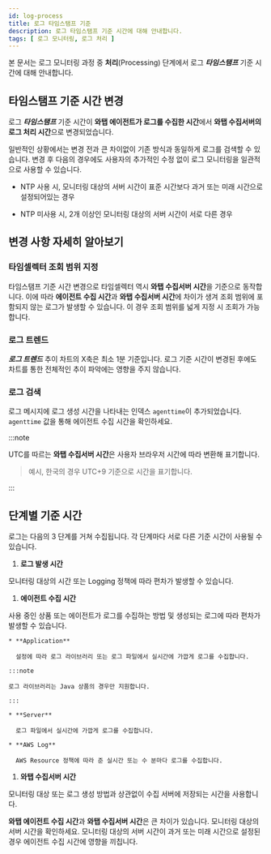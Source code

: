 ```yaml
---
id: log-process
title: 로그 타임스탬프 기준
description: 로그 타임스탬프 기준 시간에 대해 안내합니다.
tags: [ 로그 모니터링, 로그 처리 ]
---
```


본 문서는 로그 모니터링 과정 중 **처리**(Processing) 단계에서 로그 ***타임스탬프*** 기준 시간에 대해 안내합니다.

## 타임스탬프 기준 시간 변경

로그 ***타임스탬프*** 기준 시간이 **와탭 에이전트가 로그를 수집한 시간**에서 **와탭 수집서버의 로그 처리 시간**으로 변경되었습니다.

일반적인 상황에서는 변경 전과 큰 차이없이 기존 방식과 동일하게 로그를 검색할 수 있습니다. 변경 후 다음의 경우에도 사용자의 추가적인 수정 없이 로그 모니터링을 일관적으로 사용할 수 있습니다.

* NTP 사용 시, 모니터링 대상의 서버 시간이 표준 시간보다 과거 또는 미래 시간으로 설정되어있는 경우

* NTP 미사용 시, 2개 이상인 모니터링 대상의 서버 시간이 서로 다른 경우

## 변경 사항 자세히 알아보기

### 타임셀렉터 조회 범위 지정

타임스탬프 기준 시간 변경으로 타임셀렉터 역시 **와탭 수집서버 시간**을 기준으로 동작합니다. 이에 따라 **에이전트 수집 시간**과 **와탭 수집서버 시간**에 차이가 생겨 조회 범위에 포함되지 않는 로그가 발생할 수 있습니다. 이 경우 조회 범위를 넓게 지정 시 조회가 가능합니다.

### 로그 트렌드

***로그 트렌드*** 추이 차트의 X축은 최소 1분 기준입니다. 로그 기준 시간이 변경된 후에도 차트를 통한 전체적인 추이 파악에는 영향을 주지 않습니다.

### 로그 검색 

로그 메시지에 로그 생성 시간을 나타내는 인덱스 `agenttime`이 추가되었습니다. `agenttime` 값을 통해 에이전트 수집 시간을 확인하세요.

:::note 

UTC를 따르는 **와탭 수집서버 시간**은 사용자 브라우저 시간에 따라 변환해 표기합니다.

> 예시, 한국의 경우 UTC+9 기준으로 시간을 표기합니다. 

:::

## 단계별 기준 시간

로그는 다음의 3 단계를 거쳐 수집됩니다. 각 단계마다 서로 다른 기준 시간이 사용될 수 있습니다. 

<!-- > 
모니터링 대상에서 로그 발생 -> 에이전트 수집 -> 와탭 수집 서버 수집
이미지 만들기*
-->

1. **로그 발생 시간**

  모니터링 대상의 시간 또는 Logging 정책에 따라 편차가 발생할 수 있습니다. 

1. **에이전트 수집 시간** 

  사용 중인 상품 또는 에이전트가 로그를 수집하는 방법 및 생성되는 로그에 따라 편차가 발생할 수 있습니다. 

    * **Application**

      설정에 따라 로그 라이브러리 또는 로그 파일에서 실시간에 가깝게 로그를 수집합니다.

    :::note 

    로그 라이브러리는 Java 상품의 경우만 지원합니다. 

    :::

    * **Server** 

      로그 파일에서 실시간에 가깝게 로그를 수집합니다. 

    * **AWS Log**

      AWS Resource 정책에 따라 준 실시간 또는 수 분마다 로그를 수집합니다. 

1. **와탭 수집서버 시간**

  모니터링 대상 또는 로그 생성 방법과 상관없이 수집 서버에 저장되는 시간을 사용합니다. 

**와탭 에이전트 수집 시간**과 **와탭 수집서버 시간**은 큰 차이가 있습니다. 모니터링 대상의 서버 시간을 확인하세요. 모니터링 대상의 서버 시간이 과거 또는 미래 시간으로 설정된 경우 에이전트 수집 시간에 영향을 끼칩니다.



<!-- 

로그 모니터링 과정은 **수집**, **처리**, **저장**, **조회** 단계로 구성됩니다. 

-->